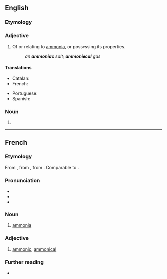 ==English==

===Etymology===
{{etyl|la|en}} {{lena}}

===Adjective===
{{en-adj}}

# Of or relating to [[ammonia]], or possessing its properties.
#: ''an '''ammoniac''' salt; '''ammoniacal''' gas''

====Translations====
{{trans-top|relating to ammonia or possessing its properties}}
* Catalan: {{t|ca|amoniacal}}
* French: {{t+|fr|ammoniacal}}
{{trans-mid}}
* Portuguese: {{t+|pt|amoníaco}}
* Spanish: {{t|es|amoniacal}}
{{trans-bottom}}

===Noun===
{{en-noun|-}}

# {{alt form|en|ammoniacum}}

----

==French==
===Etymology===
From {{der|fr|NL.|sal}} {{m|fr|ammoniacus|t=salt of Ammon}}, from {{der|fr|grc|άμμωνιακός|t=of Ammon}}, from {{m|grc|Ἄμμων}}. Comparable to {{cog|en|sal ammoniac}}.

===Pronunciation===
* {{fr-IPA}}
* {{audio|fr|Fr-Paris--ammoniac.ogg|Audio (Paris)}}
* {{audio|fr|Fr-ammoniac.ogg|Audio}}

===Noun===
{{fr-noun|m|-}}

# {{lb|fr|inorganic compound}} [[ammonia]]

===Adjective===
{{fr-adj}}

# {{lb|fr|inorganic chemistry}} [[ammonic]], [[ammonical]]

===Further reading===
* {{R:TLFi}}